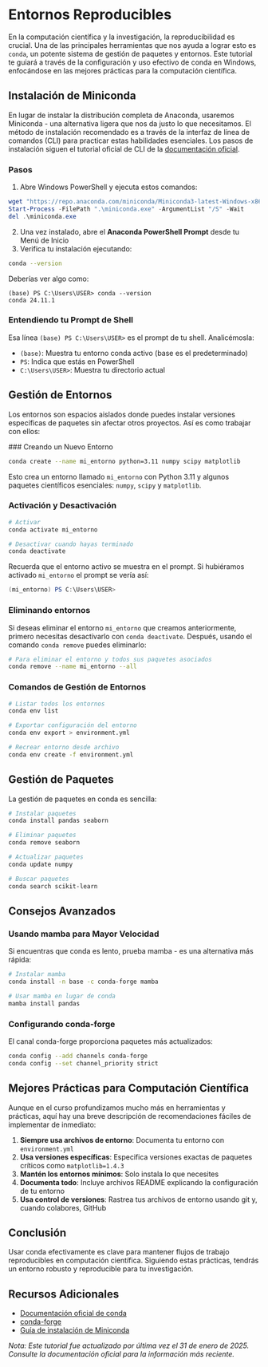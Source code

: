 # Entornos Reproducibles

En la computación científica y la investigación, la reproducibilidad es crucial. Una de las principales herramientas que nos ayuda a lograr esto es `conda`, un potente sistema de gestión de paquetes y entornos. Este tutorial te guiará a través de la configuración y uso efectivo de conda en Windows, enfocándose en las mejores prácticas para la computación científica.

## Instalación de Miniconda

En lugar de instalar la distribución completa de Anaconda, usaremos Miniconda - una alternativa ligera que nos da justo lo que necesitamos. El método de instalación recomendado es a través de la interfaz de línea de comandos (CLI) para practicar estas habilidades esenciales. Los pasos de instalación siguen el tutorial oficial de CLI de la [documentación oficial](https://docs.anaconda.com/miniconda/install/).

### Pasos

1. Abre Windows PowerShell y ejecuta estos comandos:
  
```powershell
wget "https://repo.anaconda.com/miniconda/Miniconda3-latest-Windows-x86_64.exe" -outfile ".\miniconda.exe"
Start-Process -FilePath ".\miniconda.exe" -ArgumentList "/S" -Wait
del .\miniconda.exe
```

2. Una vez instalado, abre el **Anaconda PowerShell Prompt** desde tu Menú de Inicio
3. Verifica tu instalación ejecutando:
  
```bash
conda --version
```

Deberías ver algo como:
  
```
(base) PS C:\Users\USER> conda --version
conda 24.11.1
```

### Entendiendo tu Prompt de Shell

Esa línea `(base) PS C:\Users\USER>` es el prompt de tu shell. Analicémosla:
  
- `(base)`: Muestra tu entorno conda activo (base es el predeterminado)
- `PS`: Indica que estás en PowerShell
- `C:\Users\USER>`: Muestra tu directorio actual

## Gestión de Entornos

Los entornos son espacios aislados donde puedes instalar versiones específicas de paquetes sin afectar otros proyectos. Así es como trabajar con ellos:
  
  ### Creando un Nuevo Entorno
  
```bash
conda create --name mi_entorno python=3.11 numpy scipy matplotlib
```

Esto crea un entorno llamado `mi_entorno` con Python 3.11 y algunos paquetes científicos esenciales: `numpy`, `scipy` y `matplotlib`.

### Activación y Desactivación

```bash
# Activar
conda activate mi_entorno

# Desactivar cuando hayas terminado
conda deactivate
```

Recuerda que el entorno activo se muestra en el prompt. Si hubiéramos activado `mi_entorno` el prompt se vería así:
  
  ```powershell
(mi_entorno) PS C:\Users\USER> 
  ```

### Eliminando entornos

Si deseas eliminar el entorno `mi_entorno` que creamos anteriormente, primero necesitas desactivarlo con `conda deactivate`. Después, usando el comando `conda remove` puedes eliminarlo:
  
  ```bash
# Para eliminar el entorno y todos sus paquetes asociados
conda remove --name mi_entorno --all 
```

### Comandos de Gestión de Entornos

```bash
# Listar todos los entornos
conda env list

# Exportar configuración del entorno
conda env export > environment.yml

# Recrear entorno desde archivo
conda env create -f environment.yml
```

## Gestión de Paquetes

La gestión de paquetes en conda es sencilla:
  
  ```bash
# Instalar paquetes
conda install pandas seaborn

# Eliminar paquetes
conda remove seaborn

# Actualizar paquetes
conda update numpy

# Buscar paquetes
conda search scikit-learn
```

## Consejos Avanzados

### Usando mamba para Mayor Velocidad

Si encuentras que conda es lento, prueba mamba - es una alternativa más rápida:
  
  ```bash
# Instalar mamba
conda install -n base -c conda-forge mamba

# Usar mamba en lugar de conda
mamba install pandas
```

### Configurando conda-forge

El canal conda-forge proporciona paquetes más actualizados:
  
  ```bash
conda config --add channels conda-forge
conda config --set channel_priority strict
```

## Mejores Prácticas para Computación Científica

Aunque en el curso profundizamos mucho más en herramientas y prácticas, aquí hay una breve descripción de recomendaciones fáciles de implementar de inmediato:
  
  1. **Siempre usa archivos de entorno**: Documenta tu entorno con `environment.yml`
2. **Usa versiones específicas**: Especifica versiones exactas de paquetes críticos como `matplotlib=1.4.3`
3. **Mantén los entornos mínimos**: Solo instala lo que necesites
4. **Documenta todo**: Incluye archivos README explicando la configuración de tu entorno
5. **Usa control de versiones**: Rastrea tus archivos de entorno usando git y, cuando colabores, GitHub

## Conclusión

Usar conda efectivamente es clave para mantener flujos de trabajo reproducibles en computación científica. Siguiendo estas prácticas, tendrás un entorno robusto y reproducible para tu investigación.

## Recursos Adicionales

- [Documentación oficial de conda](https://docs.conda.io/)
- [conda-forge](https://conda-forge.org/)
- [Guía de instalación de Miniconda](https://docs.anaconda.com/miniconda/)

_Nota: Este tutorial fue actualizado por última vez el 31 de enero de 2025. Consulte la documentación oficial para la información más reciente._
